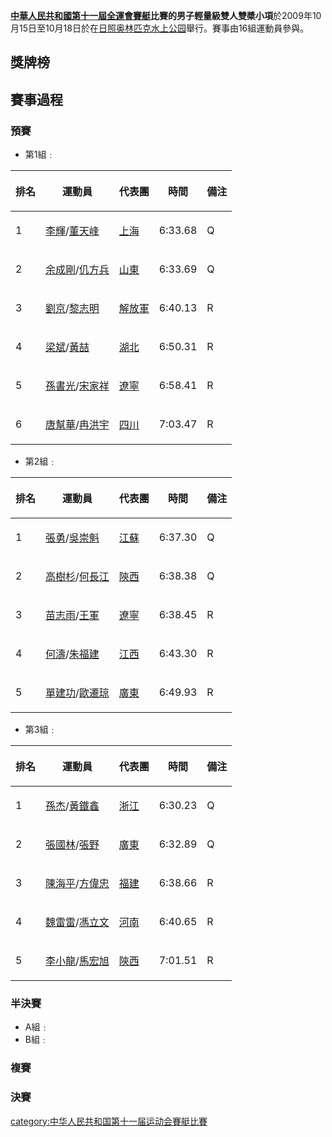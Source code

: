 '''[[中華人民共和國第十一屆全運會|中華人民共和國第十一屆全運會]][[中華人民共和國第十一屆全運會賽艇比賽|賽艇]]比賽的男子輕量級雙人雙槳小項'''於2009年10月15日至10月18日於在[[日照奥林匹克水上公园|日照奥林匹克水上公园]]舉行。賽事由16組運動員參與。

==獎牌榜==
==賽事過程==
===預賽===
*第1組﹕
{|class="wikitable" width=50%
|-
!排名
!運動員
!代表團
!時間
!備注
|-
|1
|[[李輝|李輝]]/[[董天峰|董天峰]]
|[[上海|上海]]
|6:33.68
|Q
|-
|2
|[[余成剛|余成剛]]/[[仉方兵|仉方兵]] 
|[[山東|山東]]
|6:33.69
|Q
|-
|3
|[[劉京|劉京]]/[[黎志明|黎志明]]
|[[解放軍|解放軍]]
|6:40.13
|R
|-
|4
|[[梁斌|梁斌]]/[[黃喆|黃喆]] 
|[[湖北|湖北]]
|6:50.31
|R
|-
|5
|[[孫書光|孫書光]]/[[宋家祥|宋家祥]] 
|[[遼寧|遼寧]]
|6:58.41
|R
|-
|6
|[[唐幫華|唐幫華]]/[[冉洪宇|冉洪宇]] 
|[[四川|四川]]
|7:03.47
|R
|}

*第2組﹕
{|class="wikitable" width=50%
|-
!排名
!運動員
!代表團
!時間
!備注
|-
|1
|[[張勇|張勇]]/[[吳崇魁|吳崇魁]] 
|[[江蘇|江蘇]]
|6:37.30
|Q
|-
|2
|[[高樹杉|高樹杉]]/[[何長江|何長江]] 
|[[陝西|陝西]]
|6:38.38
|Q
|-
|3
|[[苗志雨|苗志雨]]/[[王軍|王軍]]
|[[遼寧|遼寧]]
|6:38.45
|R
|-
|4
|[[何濤|何濤]]/[[朱福建|朱福建]] 
|[[江西|江西]]
|6:43.30
|R
|-
|5
|[[單建功|單建功]]/[[歐遷琼|歐遷琼]] 
|[[廣東|廣東]]
|6:49.93
|R
|}

*第3組﹕
{|class="wikitable" width=50%
|-
!排名
!運動員
!代表團
!時間
!備注
|-
|1
|[[孫杰|孫杰]]/[[黃鐵鑫|黃鐵鑫]]
|[[浙江|浙江]]
|6:30.23
|Q
|-
|2
|[[張國林|張國林]]/[[張野|張野]] 
|[[廣東|廣東]]
|6:32.89
|Q
|-
|3
|[[陳海平|陳海平]]/[[方偉忠|方偉忠]]
|[[福建|福建]]
|6:38.66
|R
|-
|4
|[[魏雷雷|魏雷雷]]/[[馮立文|馮立文]] 
|[[河南|河南]]
|6:40.65
|R
|-
|5
|[[李小龍_(賽艇運動員)|李小龍]]/[[馬宏旭|馬宏旭]] 
|[[陝西|陝西]]
|7:01.51
|R
|}


===半決賽===
*A組﹕
*B組﹕

===複賽===
===決賽===

[[category:中华人民共和国第十一届运动会賽艇比賽|category:中华人民共和国第十一届运动会賽艇比賽]]